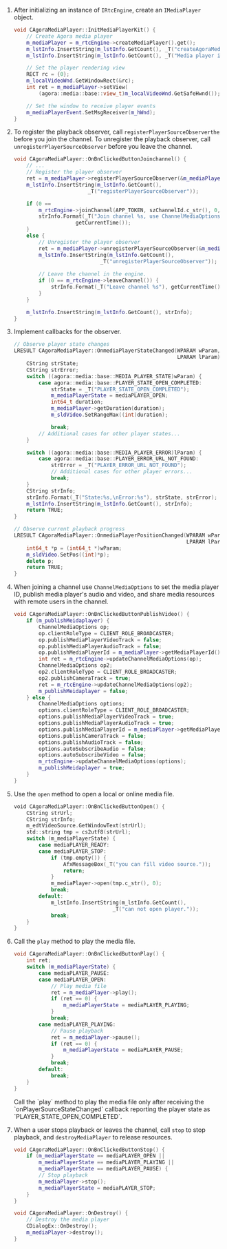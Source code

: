 
<PlatformWrapper platform="windows">

1. After initializing an instance of `IRtcEngine`, create an `IMediaPlayer` object.

    ```cpp
    void CAgoraMediaPlayer::InitMediaPlayerKit() {
        // Create Agora media player
        m_mediaPlayer = m_rtcEngine->createMediaPlayer().get();
        m_lstInfo.InsertString(m_lstInfo.GetCount(), _T("createAgoraMediaPlayer"));
        m_lstInfo.InsertString(m_lstInfo.GetCount(), _T("Media player initialization"));

        // Set the player rendering view
        RECT rc = {0};
        m_localVideoWnd.GetWindowRect(&rc);
        int ret = m_mediaPlayer->setView(
            (agora::media::base::view_t)m_localVideoWnd.GetSafeHwnd());

        // Set the window to receive player events
        m_mediaPlayerEvent.SetMsgReceiver(m_hWnd);
    }
    ```

1. To register the playback observer, call `registerPlayerSourceObserverthe` before you join the channel. To unregister the playback observer, call `unregisterPlayerSourceObserver` before you leave the channel.

    ```cpp
    void CAgoraMediaPlayer::OnBnClickedButtonJoinchannel() {
	    // ...
	    // Register the player observer
	    ret = m_mediaPlayer->registerPlayerSourceObserver(&m_mediaPlayerEvent);
	    m_lstInfo.InsertString(m_lstInfo.GetCount(), 
                            _T("registerPlayerSourceObserver"));

	    if (0 == 
            m_rtcEngine->joinChannel(APP_TOKEN, szChannelId.c_str(), 0, options)) {
		    strInfo.Format(_T("Join channel %s, use ChannelMediaOptions"), 
                        getCurrentTime());
	    }
	    else {
		    // Unregister the player observer
		    ret = m_mediaPlayer->unregisterPlayerSourceObserver(&m_mediaPlayerEvent);
		    m_lstInfo.InsertString(m_lstInfo.GetCount(), 
                                _T("unregisterPlayerSourceObserver"));
		
		    // Leave the channel in the engine.
		    if (0 == m_rtcEngine->leaveChannel()) {
			    strInfo.Format(_T("Leave channel %s"), getCurrentTime());
		    }
	    }

	    m_lstInfo.InsertString(m_lstInfo.GetCount(), strInfo);
    }
    ```

1. Implement callbacks for the observer.
    
    ```cpp
    // Observe player state changes
    LRESULT CAgoraMediaPlayer::OnmediaPlayerStateChanged(WPARAM wParam, 
                                                         LPARAM lParam) {
	    CString strState;
	    CString strError;
	    switch ((agora::media::base::MEDIA_PLAYER_STATE)wParam) {
	        case agora::media::base::PLAYER_STATE_OPEN_COMPLETED:
		        strState = _T("PLAYER_STATE_OPEN_COMPLETED");
		        m_mediaPlayerState = mediaPLAYER_OPEN;
		        int64_t duration;
		        m_mediaPlayer->getDuration(duration);
		        m_sldVideo.SetRangeMax((int)duration);

		        break;
	        // Additional cases for other player states...
        }

	    switch ((agora::media::base::MEDIA_PLAYER_ERROR)lParam) {
	        case agora::media::base::PLAYER_ERROR_URL_NOT_FOUND:
		        strError = _T("PLAYER_ERROR_URL_NOT_FOUND");
	            // Additional cases for other player errors...
		        break;
	    }
	    CString strInfo;
	    strInfo.Format(_T("State:%s,\nError:%s"), strState, strError);
	    m_lstInfo.InsertString(m_lstInfo.GetCount(), strInfo);
	    return TRUE;
    }

    // Observe current playback progress
    LRESULT CAgoraMediaPlayer::OnmediaPlayerPositionChanged(WPARAM wParam, 
                                                            LPARAM lParam) {
	    int64_t *p = (int64_t *)wParam;
	    m_sldVideo.SetPos((int)*p);
	    delete p;
	    return TRUE;
    }
    ```

1. When joining a channel use `ChannelMediaOptions` to set the media player ID, publish media player's audio and video, and share media resources with remote users in the channel.

    ```cpp
    void CAgoraMediaPlayer::OnBnClickedButtonPublishVideo() {
	    if (m_publishMeidaplayer) {
		    ChannelMediaOptions op;
		    op.clientRoleType = CLIENT_ROLE_BROADCASTER;
		    op.publishMediaPlayerVideoTrack = false;
		    op.publishMediaPlayerAudioTrack = false;
		    op.publishMediaPlayerId = m_mediaPlayer->getMediaPlayerId();
		    int ret = m_rtcEngine->updateChannelMediaOptions(op);
		    ChannelMediaOptions op2;
		    op2.clientRoleType = CLIENT_ROLE_BROADCASTER;
		    op2.publishCameraTrack = true;
		    ret = m_rtcEngine->updateChannelMediaOptions(op2);
		    m_publishMeidaplayer = false;
	    } else {
		    ChannelMediaOptions options;
		    options.clientRoleType = CLIENT_ROLE_BROADCASTER;
		    options.publishMediaPlayerVideoTrack = true;
		    options.publishMediaPlayerAudioTrack = true;
		    options.publishMediaPlayerId = m_mediaPlayer->getMediaPlayerId();
		    options.publishCameraTrack = false;
		    options.publishAudioTrack = false;
		    options.autoSubscribeAudio = false;
		    options.autoSubscribeVideo = false;
		    m_rtcEngine->updateChannelMediaOptions(options);
		    m_publishMeidaplayer = true;
	    }
    }
    ```

1. Use the `open` method to open a local or online media file.

    ```swift
    void CAgoraMediaPlayer::OnBnClickedButtonOpen() {
	    CString strUrl;
	    CString strInfo;
	    m_edtVideoSource.GetWindowText(strUrl);
	    std::string tmp = cs2utf8(strUrl);
	    switch (m_mediaPlayerState) {
	        case mediaPLAYER_READY:
	        case mediaPLAYER_STOP:
                if (tmp.empty()) {
                    AfxMessageBox(_T("you can fill video source."));
                    return;
                }
                m_mediaPlayer->open(tmp.c_str(), 0);
                break;
            default:
                m_lstInfo.InsertString(m_lstInfo.GetCount(), 
                                    _T("can not open player."));
		        break;
        }
    }
    ```

1. Call the `play` method to play the media file.

    ```cpp
    void CAgoraMediaPlayer::OnBnClickedButtonPlay() {
        int ret;
        switch (m_mediaPlayerState) {
            case mediaPLAYER_PAUSE:
            case mediaPLAYER_OPEN:
                // Play media file
                ret = m_mediaPlayer->play();
                if (ret == 0) {
                    m_mediaPlayerState = mediaPLAYER_PLAYING;
                }
                break;
            case mediaPLAYER_PLAYING:
                // Pause playback
                ret = m_mediaPlayer->pause();
                if (ret == 0) {
                    m_mediaPlayerState = mediaPLAYER_PAUSE;
                }
                break;
            default:
                break;
        }
    }
    ```
    
    <Admonition type="caution" title="Caution">
    Call the `play` method to play the media file only after receiving the `onPlayerSourceStateChanged` callback reporting the player state as `PLAYER_STATE_OPEN_COMPLETED`.   
    </Admonition>

1. When a user stops playback or leaves the channel, call `stop` to stop playback, and `destroyMediaPlayer` to release resources.

    ```cpp
    void CAgoraMediaPlayer::OnBnClickedButtonStop() {
        if (m_mediaPlayerState == mediaPLAYER_OPEN ||
            m_mediaPlayerState == mediaPLAYER_PLAYING ||
            m_mediaPlayerState == mediaPLAYER_PAUSE) {
            // Stop playback
            m_mediaPlayer->stop();
            m_mediaPlayerState = mediaPLAYER_STOP;
        }
    }

    void CAgoraMediaPlayer::OnDestroy() {
        // Destroy the media player
        CDialogEx::OnDestroy();
        m_mediaPlayer->destroy();
    }
    ```

</PlatformWrapper>
